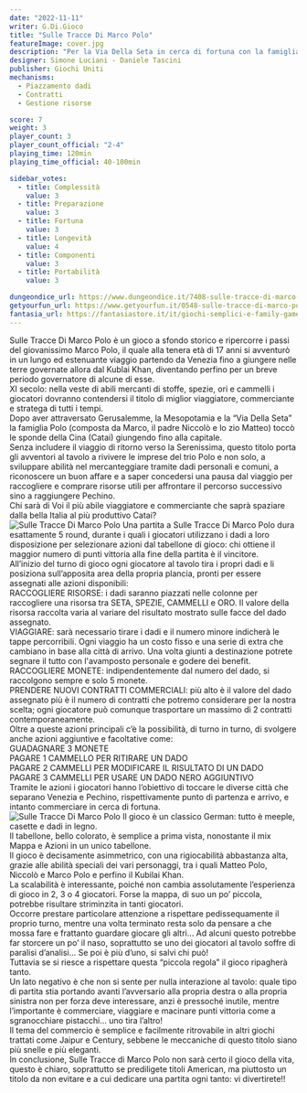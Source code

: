 ```yaml
---
date: "2022-11-11"
writer: G.Di.Gioco
title: "Sulle Tracce Di Marco Polo"
featureImage: cover.jpg
description: "Per la Via Della Seta in cerca di fortuna con la famiglia Polo"
designer: Simone Luciani - Daniele Tascini
publisher: Giochi Uniti
mechanisms:
  - Piazzamento dadi
  - Contratti
  - Gestione risorse

score: 7
weight: 3
player_count: 3
player_count_official: "2-4"
playing_time: 120min
playing_time_official: 40-100min

sidebar_votes:
  - title: Complessità
    value: 3
  - title: Preparazione
    value: 3
  - title: Fortuna
    value: 3
  - title: Longevità
    value: 4
  - title: Componenti
    value: 3
  - title: Portabilità
    value: 3

dungeondice_url: https://www.dungeondice.it/7408-sulle-tracce-di-marco-polo.html
getyourfun_url: https://www.getyourfun.it/0548-sulle-tracce-di-marco-polo-giochi-gestionali.html?fast_search=fs
fantasia_url: https://fantasiastore.it/it/giochi-semplici-e-family-games/7317-marco-polo.html
---
```


<Setting>
  Sulle Tracce Di Marco Polo è un gioco a sfondo storico e ripercorre i passi
  del giovanissimo Marco Polo, il quale alla tenera età di 17 anni si avventurò
  in un lungo ed estenuante viaggio partendo da Venezia fino a giungere nelle
  terre governate allora dal Kublai Khan, diventando perfino per un breve
  periodo governatore di alcune di esse.
  <br />
  XI secolo: nella veste di abili mercanti di stoffe, spezie, ori e cammelli i
  giocatori dovranno contendersi il titolo di miglior viaggiatore, commerciante
  e stratega di tutti i tempi.
  <br />
  Dopo aver attraversato Gerusalemme, la Mesopotamia e la “Via Della Seta” la
  famiglia Polo (composta da Marco, il padre Niccolò e lo zio Matteo) toccò le
  sponde della Cina (Catai) giungendo fino alla capitale.
  <br />
  Senza includere il viaggio di ritorno verso la Serenissima, questo titolo
  porta gli avventori al tavolo a rivivere le imprese del trio Polo e non solo,
  a sviluppare abilità nel mercanteggiare tramite dadi personali e comuni, a
  riconoscere un buon affare e a saper concedersi una pausa dal viaggio per
  raccogliere e comprare risorse utili per affrontare il percorso successivo
  sino a raggiungere Pechino.
  <br />
  Chi sarà di Voi il più abile viaggiatore e commerciante che saprà spaziare
  dalla bella Italia al più produttivo Catai?
  <br />
</Setting>

<img src="./game1.jpg" alt="Sulle Tracce Di Marco Polo" />

<Rules>
  Una partita a Sulle Tracce Di Marco Polo dura esattamente 5 round, durante i
  quali i giocatori utilizzano i dadi a loro disposizione per selezionare azioni
  dal tabellone di gioco: chi ottiene il maggior numero di punti vittoria alla
  fine della partita è il vincitore.
  <br />
  All’inizio del turno di gioco ogni giocatore al tavolo tira i propri dadi e li
  posiziona sull’apposita area della propria plancia, pronti per essere
  assegnati alle azioni disponibili:
  <br />
  RACCOGLIERE RISORSE: i dadi saranno piazzati nelle colonne per raccogliere una
  risorsa tra SETA, SPEZIE, CAMMELLI e ORO. Il valore della risorsa raccolta
  varia al variare del risultato mostrato sulle facce del dado assegnato.
  <br />
  VIAGGIARE: sarà necessario tirare i dadi e il numero minore indicherà le tappe
  percorribili. Ogni viaggio ha un costo fisso e una serie di extra che cambiano
  in base alla città di arrivo. Una volta giunti a destinazione potrete segnare
  il tutto con l'avamposto personale e godere dei benefit.
  <br />
  RACCOGLIERE MONETE: indipendentemente dal numero del dado, si raccolgono
  sempre e solo 5 monete.
  <br />
  PRENDERE NUOVI CONTRATTI COMMERCIALI: più alto è il valore del dado assegnato
  più è il numero di contratti che potremo considerare per la nostra scelta;
  ogni giocatore può comunque trasportare un massimo di 2 contratti
  contemporaneamente.
  <br />
  Oltre a queste azioni principali c’è la possibilità, di turno in turno, di
  svolgere anche azioni aggiuntive e facoltative come:
  <br />
  GUADAGNARE 3 MONETE <br />
  PAGARE 1 CAMMELLO PER RITIRARE UN DADO
  <br />
  PAGARE 2 CAMMELLI PER MODIFICARE IL RISULTATO DI UN DADO
  <br />
  PAGARE 3 CAMMELLI PER USARE UN DADO NERO AGGIUNTIVO
  <br />
  Tramite le azioni i giocatori hanno l’obiettivo di toccare le diverse città che
  separano Venezia e Pechino, rispettivamente punto di partenza e arrivo, e intanto
  commerciare in cerca di fortuna.
  <br />
</Rules>

<img src="./game2.jpg" alt="Sulle Tracce Di Marco Polo" />

<Feedback>
  Il gioco è un classico German: tutto è meeple, casette e dadi in legno.
  <br />
  Il tabellone, bello colorato, è semplice a prima vista, nonostante il mix
  Mappa e Azioni in un unico tabellone.
  <br />
  Il gioco è decisamente asimmetrico, con una rigiocabilità abbastanza alta,
  grazie alle abilità speciali dei vari personaggi, tra i quali Matteo Polo,
  Niccolò e Marco Polo e perfino il Kubilai Khan.
  <br />
  La scalabilità è interessante, poiché non cambia assolutamente l’esperienza di
  gioco in 2, 3 o 4 giocatori. Forse la mappa, di suo un po’ piccola, potrebbe
  risultare striminzita in tanti giocatori.
  <br />
  Occorre prestare particolare attenzione a rispettare pedissequamente il
  proprio turno, mentre una volta terminato resta solo da pensare a che mossa
  fare e frattanto guardare giocare gli altri… Ad alcuni questo potrebbe far
  storcere un po’ il naso, soprattutto se uno dei giocatori al tavolo soffre di
  paralisi d’analisi… Se poi è più d’uno, si salvi chi può!
  <br />
  Tuttavia se si riesce a rispettare questa “piccola regola” il gioco ripagherà
  tanto.
  <br />
  Un lato negativo è che non si sente per nulla interazione al tavolo: quale
  tipo di partita stia portando avanti l’avversario alla propria destra o alla
  propria sinistra non per forza deve interessare, anzi è pressoché inutile,
  mentre l’importante è commerciare, viaggiare e macinare punti vittoria come a
  sgranocchiare pistacchi… uno tira l’altro!
  <br />
  Il tema del commercio è semplice e facilmente ritrovabile in altri giochi
  trattati come Jaipur e Century, sebbene le meccaniche di questo titolo siano
  più snelle e più eleganti.
  <br />
  In conclusione, Sulle Tracce di Marco Polo non sarà certo il gioco della vita,
  questo è chiaro, soprattutto se prediligete titoli American, ma piuttosto un
  titolo da non evitare e a cui dedicare una partita ogni tanto: vi
  divertirete!! <br />
</Feedback>
